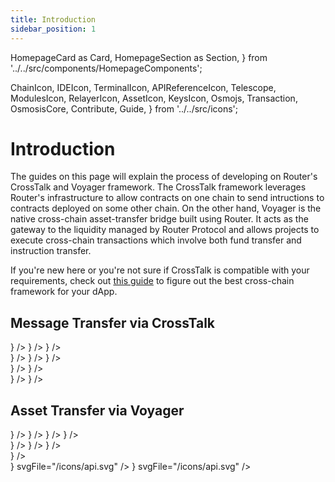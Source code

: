 ```yaml
---
title: Introduction
sidebar_position: 1
---
```


HomepageCard as Card,
HomepageSection as Section,
} from '../../src/components/HomepageComponents';

ChainIcon,
IDEIcon,
TerminalIcon,
APIReferenceIcon,
Telescope,
ModulesIcon,
RelayerIcon,
AssetIcon,
KeysIcon,
Osmojs,
Transaction,
OsmosisCore,
Contribute,
Guide,
} from '../../src/icons';

# Introduction

The guides on this page will explain the process of developing on Router's CrossTalk and Voyager framework. The CrossTalk framework 
leverages Router's infrastructure to allow contracts on one chain to send intructions to contracts deployed on some other chain. On the other hand,
Voyager is the native cross-chain asset-transfer bridge built using Router. It acts as the gateway to the liquidity managed by Router Protocol and allows
projects to execute cross-chain transactions which involve both fund transfer and instruction transfer.

If you're new here or you're not sure if CrossTalk is compatible with your requirements, check out [this guide](../overview/choosing-the-right-framework) to figure out 
the best cross-chain framework for your dApp.

## Message Transfer via CrossTalk

<Section title="Theoretical Concepts" id="web-sdks" hasSubSections >

   <Section>
  <Card
    title="Overview"
    description="What is CrossTalk and Omnichain framework"
    to="/message-transfer/overview"
    icon={<IDEIcon />}
  />
    <Card
    title="Understanding Message transfer"
    description="Dissecting different functions and parameters associated with CrossTalk"
    to="/message-transfer/understanding-message-transfer"
    icon={<ChainIcon />}
  />
  <Card
    title="Fee Management"
    description="Gaining a deeper understanding of how the CrossTalk and Omnichain Fee is computed"
    to="/message-transfer/fee-management"
    icon={<AssetIcon />}
  />

  </Section>

  </Section>


<Section title="Guides" id="web-sdks" hasSubSections >
   <Section>
  <Card
    title="EVM-Guides"
    description="Learning how to execute different types of cross-chain requests in EVM Chains"
    to="/develop/message-transfer/evm-guides"
    icon={<ModulesIcon />}
  />
 <Card
    title="Near-Guides"
    description="Learning how to execute different types of cross-chain requests in Near"
    to="/develop/message-transfer/near-guides"
    icon={<ModulesIcon />}
  />
 <Card
    title="Router-chain-Guides"
    description="Learning how to execute different types of cross-chain requests from or to Router chain"
    to="/develop/message-transfer/near-guides"
    icon={<ModulesIcon />}
  />
    </Section>

  </Section>

   <Section title="Sample iDapps" id="sample-idapps" hasSubSections >

   <Section>
      <Card
    title="Deploying a Cross-chain Ping Pong Contract"
    description="Learn how to deploy your first cross-chain dApp using Router's CrossTalk framework"
  to="/message-transfer/sample-idapps/evm_guides/ping-pong-contract"
    icon={<Guide />}
  />
     <Card
    title="Deploying a Cross-chain NFT (ERC-1155)"
    description="Learn how to deploy a cross-chain NFT using Router's CrossTalk framework"
  to="/message-transfer/sample-idapps/evm_guides/cross-chain-nft"
    icon={<Guide />}
  />
  </Section>

  </Section>



  <Section title="Understanding Functions" id="web-sdks" hasSubSections >

  <Section>
  <Card
  title="EVM Guide"
  description="Understanding the crosstalk functions for EVM contracts"
  to="/message-transfer/evm-guides/understanding-functions"
  icon={<EthereumIcon />}
  />
  <Card
  title="Near Guide"
  description="Understanding the crosstalk functions for Near chain"
  to="/message-transfer/near-guides/understanding-functions"
  icon={<NearIcon />}
  />
  </Section>
  </Section>



## Asset Transfer via Voyager
   <Section title="Developers" id="web-sdks" hasSubSections >

   <Section>
  <Card
    title="Overview"
    description="What is Voyager and why is it required?"
    to="/voyager/overview"
    icon={<IDEIcon />}
  />
    <Card
    title="Understanding Voyager"
    description="Dissecting different functions and parameters associated with Voyager"
    to="/voyager/understanding-voyager"
    icon={<ChainIcon />}
  />
 <Card
    title="Different Use-cases"
    description="Learning how to build different types of applications by using features enabled by Voyager"
    to="/voyager/building-different-use-cases"
    icon={<ModulesIcon />}
  />
      <Card
    title="Fee Model"
    description="Gaining a deeper understanding of how the Voyager fee is computed"
    to="/voyager/fee-model"
    icon={<AssetIcon />}
  />
  </Section>

  </Section>

   <Section title="Developers" id="web-sdks" hasSubSections >
  <Section>
  <Card
    title="Voyager Widget"
    description="Widget to integrate cross-chain swaps on your website"
    to="/voyager/tools/voyager-widget"
    icon={<Guide />}
  />
    <Card
    title="Voyager PathFinder API"
    description="An API to integrate Voyager's cross-chain swap functionality"
    to="/voyager/tools/voyager-pathfinder-api"
    icon={<Guide />}
  />
 <Card
    title="Voyager JS SDK"
    description="SDK to integrate Voyager's cross-chain swap functionality"
    to="/voyager/tools/voyager-js-sdk"
    icon={<Guide />}
  />
</Section>
  
  </Section>

   <Section title="Guides" id="guides" hasSubSections >

   <Section>
      <Card
    title="Deploying a Cross-chain Staking Contract"
    description="Learn how to deploy your first cross-chain staking dApp using Voyager"
  to="/voyager/guides/staking-contract"
    icon={<Guide />}
  />
  </Section>

  </Section>

<Section title="Cross-chain Transfer/Swap APIs" id="web-sdks" hasSubSections >

   <Section>
  <Card
    title="API endpoints"
    description="Voyager Pathfinder API endpoints"
    to="/api/?v=PATHFINDER"
    icon={<Tscodegen />}
    svgFile="/icons/api.svg"
  />
  <Card
    title="Getting Started"
    description="How to interact with Pathfinder API"
    to="/voyager/tools/voyager-pathfinder-api/performing-cross-chain-transaction"
    icon={<Tscodegen />}
    svgFile="/icons/api.svg"
  />
  </Section>

  </Section>
